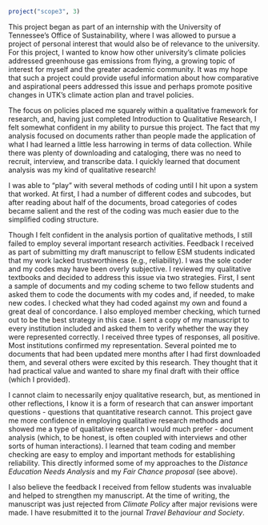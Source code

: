 
```r
project("scope3", 3)
```

This project began as part of an internship with the University of Tennessee's Office of Sustainability, where I was allowed to pursue a project of personal interest that would also be of relevance to the university. For this project, I wanted to know how other university's climate policies addressed greenhouse gas emissions from flying, a growing topic of interest for myself and the greater academic community. It was my hope that such a project could provide useful information about how comparative and aspirational peers addressed this issue and perhaps promote positive changes in UTK's climate action plan and travel policies.

The focus on policies placed me squarely within a qualitative framework for research, and, having just completed Introduction to Qualitative Research, I felt somewhat confident in my ability to pursue this project. The fact that my analysis focused on documents rather than people made the application of what I had learned a little less harrowing in terms of data collection. While there was plenty of downloading and cataloging, there was no need to recruit, interview, and transcribe data. I quickly learned that document analysis was my kind of qualitative research!

I was able to "play" with several methods of coding until I hit upon a system that worked. At first, I had a number of different codes and subcodes, but after reading about half of the documents, broad categories of codes became salient and the rest of the coding was much easier due to the simplified coding structure.

Though I felt confident in the analysis portion of qualitative methods, I still failed to employ several important research activities. Feedback I received as part of submitting my draft manuscript to fellow ESM students indicated that my work lacked trustworthiness (e.g., reliability). I was the sole coder and my codes may have been overly subjective. I reviewed my qualitative textbooks and decided to address this issue via two strategies. First, I sent a sample of documents and my coding scheme to two fellow students and asked them to code the documents with my codes and, if needed, to make new codes. I checked what they had coded against my own and found a great deal of concordance. I also employed member checking, which turned out to be the best strategy in this case. I sent a copy of my manuscript to every institution included and asked them to verify whether the way they were represented correctly. I received three types of responses, all positive. Most institutions confirmed my representation. Several pointed me to documents that had been updated mere months after I had first downloaded them, and several others were excited by this research. They thought that it had practical value and wanted to share my final draft with their office (which I provided).

I cannot claim to necessarily enjoy qualitative research, but, as mentioned in other reflections, I know it is a form of research that can answer important questions - questions that quantitative research cannot. This project gave me more confidence in employing qualitative research methods and showed me a type of qualitative research I would much prefer - document analysis (which, to be honest, is often coupled with interviews and other sorts of human interactions). I learned that team coding and member checking are easy to employ and important methods for establishing reliability. This directly informed some of my approaches to the *Distance Education Needs Analysis* and my *Fair Chance proposal* (see above).

I also believe the feedback I received from fellow students was invaluable and helped to strengthen my manuscript. At the time of writing, the manuscript was just rejected from *Climate Policy* after major revisions were made. I have resubmitted it to the journal *Travel Behaviour and Society*.
